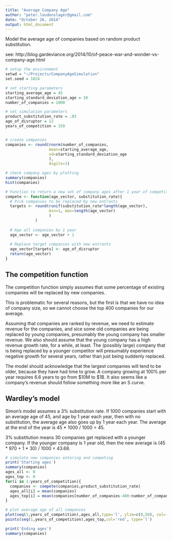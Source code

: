 ```yaml
---
title: "Average Company Age"
author: "peter.laudenslager@gmail.com"
date: "October 26, 2014"
output: html_document
---
```


Model the average age of companies based on random product substitution.

see: http://blog.gardeviance.org/2014/10/of-peace-war-and-wonder-vs-company-age.html

```r
# setup the environment
setwd = "~/Projects/CompanyAgeSimulation"
set.seed = 1024

# set starting parameters
starting_average_age = 45
starting_standard_deviation_age = 10
number_of_companies = 1000

# set simulation parameters
product_substitution_rate = .03
age_of_disruptor = 12
years_of_competition = 150


# create companies
companies <- round(rnorm(number_of_companies,
                   mean=starting_average_age,
                   sd=starting_standard_deviation_age
                   ),
                   digits=1)

# check company ages by plotting
summary(companies)
hist(companies)

# Function to return a new set of company ages after 1 year of competition
compete <- function(age_vector, substitution_rate){
  # Pick companies to be replaced by new entrants
  targets <- round(runif(substitution_rate*length(age_vector),
                   min=1, max=length(age_vector)
                   )
             )
  
  # Age all companies by 1 year
  age_vector <- age_vector + 1
  
  # Replace target companies with new entrants
  age_vector[targets] <- age_of_disruptor
  return(age_vector)
}
```

## The competition function

The competition function simply assumes that some percentage of existing companies will be replaced by new companies.

This is problematic for several reasons, but the first is that we have no idea of company size, so we cannot choose the top 400 companies for our average.

Assuming that companies are ranked by revenue, we need to estimate revenue for the companies, and sice some old companies are being replaced by young companies, presumably the young company has smaller revenue.  We also should assume that the young company has a high revenue growth rate, for a while, at least.  The (possibly large) company that is being replaced by a younger competitor will presumably experience negative growth for several years, rather than just being suddenly replaced.

The model should acknowledge that the largest companies will tend to be older, because they have had time to grow. A company growing at 100% per year requires 6.6 years to go from $10M to $1B.  It also seems like a company's revenue should follow something more like an S curve.

## Wardley's model

Simon's model assumes a 3% substitution rate.  If 1000 companies start with an average age of 45, and age by 1 year each year, then with no substitution, the average age also goes up by 1 year each year.  The average at the end of the year is 45 * 1000 / 1000 = 45.

3% substitution means 30 companies get replaced with a younger company.  If the younger company is 1 year old, then the new average is (45 * 970 + 1 * 30) / 1000 = 43.68.
```r
# simulate new companies entering and competing
print('Starting ages')
summary(companies)
ages_all <- 0
ages_top <- 0
for(i in 1:years_of_competition){
  companies <- compete(companies,product_substitution_rate)
  ages_all[i] = mean(companies)
  ages_top[i] = mean(companies[number_of_companies-400:number_of_companies])
}

# plot average age of all companies
plot(seq(1,years_of_competition),ages_all,type='l', ylim=c(0,50), col='blue')
points(seq(1,years_of_competition),ages_top,col='red', type='l')

print('Ending ages')
summary(companies)
```

